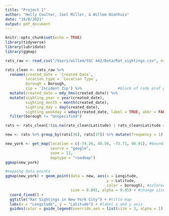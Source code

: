```yaml
---
title: "Project 1"
author: "Holly Coulter, Joel Miller, & Willem Nienhuis"
date: "10/8/2021"
output: pdf_document
---
```


```r
knitr::opts_chunk$set(echo = TRUE)
library(tidyverse)
library(lubridate)
library(ggmap)
```

```r
rats_raw <- read_csv("/Users/willem/SSC 442/Data/Rat_sightings.csv", na = c("", "NA", "N/A"))

rats_clean <- rats_raw %>%
  rename(created_date = `Created Date`,
         location_type = `Location Type`,
         borough = Borough,
         zip = 'Incident Zip') %>%                #block of code prof gave us - cleans up data  i guess
  mutate(created_date = mdy_hms(created_date)) %>%
  mutate(sighting_year = year(created_date),
         sighting_month = month(created_date),
         sighting_day = day(created_date),
         sighting_weekday = wday(created_date, label = TRUE, abbr = FALSE)) %>%
  filter(borough != "Unspecified")
```

```r
rats <- rats_clean[!(is.na(rats_clean$Latitude) | rats_clean$Latitude ==""),] 

new <- rats %>% group_by(rats[36], rats[37]) %>% mutate(frequency = 1)

new_york <- get_map(location = c(-74.26, 40.50, -73.71, 40.91), #bounding box so points dont get missed
                    source = "google",
                    zoom = 11, 
                    maptype = "roadmap")
ggmap(new_york)
```
\newpage
```r
#mapping data points
ggmap(new_york) + geom_point(data = new, aes(x = Longitude, 
                                             y = Latitude,
                                             color = borough), #colored by borough
                             size = 0.001, alpha = 0.05) + #change size and opacity of points
  coord_fixed() +
  ggtitle("Rat Sightings in New York City") + #title map
  labs(x = "Longitude", y = "Latitude") + #label x and y axis
  guides(color = guide_legend(override.aes = list(size = 3, alpha = 1) ) ) #Change legend key size and opacity
  

```


